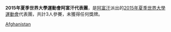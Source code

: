 {{Infobox Country at the Universiade
|NOC          = AFG
|year         = 2015
|games        = 2015年夏季
|flagbearer   = 
|sports       = 1
|competitors  = 3
|officials    = 
|gold         = 0
|silver       = 0
|bronze       = 0
|total        = 0
|rank         = 
|appearances  = 
}}
'''2015年夏季世界大學運動會阿富汗代表團'''，是[[阿富汗|阿富汗]]派出的[[2015年夏季世界大學運動會|2015年夏季世界大學運動會]]代表團，共計3人參賽，未獲得任何獎牌。

[[Category:2015年夏季世界大學運動會代表團|Afghanistan]]